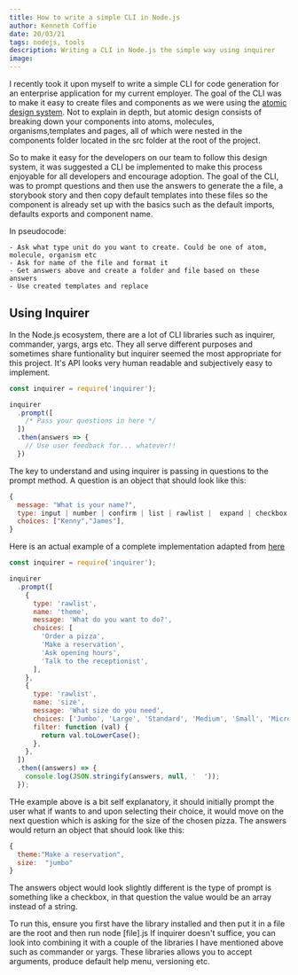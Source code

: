 ```yaml
---
title: How to write a simple CLI in Node.js
author: Kenneth Coffie
date: 20/03/21
tags: nodejs, tools
description: Writing a CLI in Node.js the simple way using inquirer
image: 
---
```




I recently took it upon myself to write a simple CLI for code generation for an enterprise application for my current employer. The goal of the CLI was to make it easy to create files and components as we were using the [atomic design system](https://xd.adobe.com/ideas/process/ui-design/atomic-design-principles-methodology-101/#:~:text=Atomic%20Design%20is%20a%20methodology,with%20explicit%20order%20and%20hierarchy.). Not to explain in depth, but atomic design consists of breaking down your components into atoms, molecules, organisms,templates and pages, all of which were nested in the components folder located in the src folder at the root of the project. 

So to make it easy for the developers on our team to follow this design system, it was suggested a CLI be implemented to make this process enjoyable for all developers and encourage adoption.
The goal of the CLI, was to prompt questions and then use the answers to generate the a file, a storybook story and then copy default templates into these files so the component is already set up with the basics such as the default imports, defaults exports and component name.

In pseudocode:

```
- Ask what type unit do you want to create. Could be one of atom, molecule, organism etc
- Ask for name of the file and format it
- Get answers above and create a folder and file based on these answers 
- Use created templates and replace 
```
## Using Inquirer

In the Node.js ecosystem, there are a lot of CLI libraries such as inquirer, commander, yargs, args etc. They all serve different purposes and sometimes share funtionality but inquirer seemed the most appropriate for this project. It's API looks very human readable and subjectively easy to implement. 

```js
const inquirer = require('inquirer');

inquirer
  .prompt([
    /* Pass your questions in here */
  ])
  .then(answers => {
    // Use user feedback for... whatever!!
  })

```
The key to understand and using inquirer is passing in questions to the prompt method. A question is an object that should look like this:

```js
{
  message: "What is your name?",
  type: input | number | confirm | list | rawlist |  expand | checkbox | password | editor,
  choices: ["Kenny","James"],
}

```


Here is an actual example of a complete implementation adapted from [here](https://github.com/SBoudrias/Inquirer.js/blob/master/packages/inquirer/examples/rawlist.js)


```js
const inquirer = require('inquirer');

inquirer
  .prompt([
    {
      type: 'rawlist',
      name: 'theme',
      message: 'What do you want to do?',
      choices: [
        'Order a pizza',
        'Make a reservation',
        'Ask opening hours',
        'Talk to the receptionist',
      ],
    },
    {
      type: 'rawlist',
      name: 'size',
      message: 'What size do you need',
      choices: ['Jumbo', 'Large', 'Standard', 'Medium', 'Small', 'Micro'],
      filter: function (val) {
        return val.toLowerCase();
      },
    },
  ])
  .then((answers) => {
    console.log(JSON.stringify(answers, null, '  '));
  });
```

THe example above is a bit self explanatory, it should initially prompt the user what if wants to and upon selecting their choice, it would move on the next question which is asking for the size of the chosen pizza. The answers would return an object that should look like this:

```js
{
  theme:"Make a reservation",
  size:  "jumbo"
}

```

The answers object would look slightly different is the type of prompt is something like a checkbox, in that question the value would be an array instead of a string.

To run this, ensure you first have the library installed and then put it in a file are the root and then run node [file].js 
If inquirer doesn't suffice, you can look into combining it with a couple of the libraries I have mentioned above such as commander or yargs. These libraries allows you to accept arguments, produce default help menu, versioning etc. 